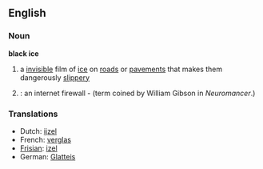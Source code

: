 ==English==

===Noun===
'''black ice'''

# a [[invisible]] film of [[ice]] on [[road]]s or [[pavement]]s that makes them dangerously [[slippery]]
# {{context|Cryptography}}: an internet firewall - (term coined by William Gibson in ''Neuromancer''.)

===Translations===
{{rfc-level|Translations at L3+ (AutoFormat would have corrected level of Translations)}}
*Dutch: [[ijzel]] {{m}}
*French: [[verglas]] {{m}}
*[[Frisian]]: [[izel]] {{m}}
*German: [[Glatteis]] {{n}}
